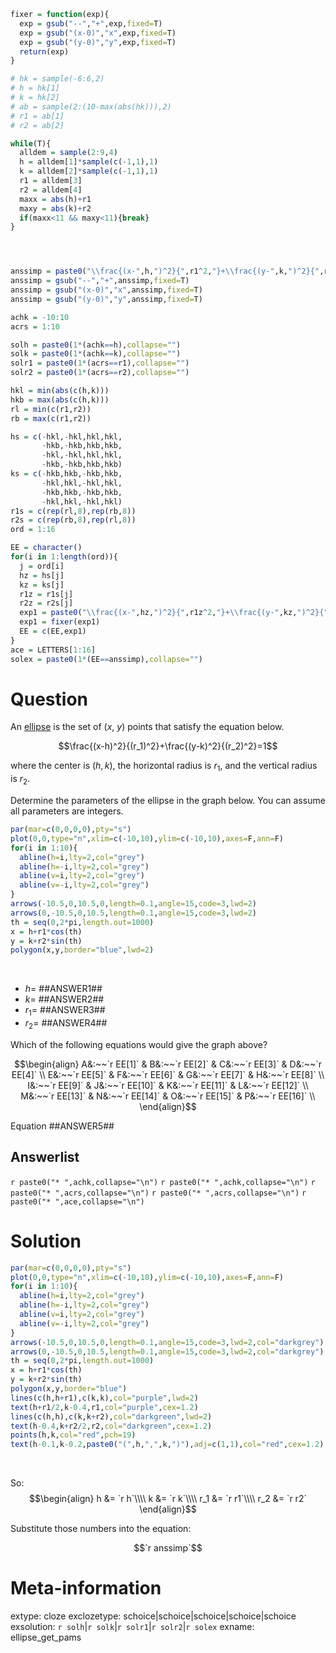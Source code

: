 ```r
fixer = function(exp){
  exp = gsub("--","+",exp,fixed=T)
  exp = gsub("(x-0)","x",exp,fixed=T)
  exp = gsub("(y-0)","y",exp,fixed=T)
  return(exp)
}

# hk = sample(-6:6,2)
# h = hk[1]
# k = hk[2]
# ab = sample(2:(10-max(abs(hk))),2)
# r1 = ab[1]
# r2 = ab[2]

while(T){
  alldem = sample(2:9,4)
  h = alldem[1]*sample(c(-1,1),1)
  k = alldem[2]*sample(c(-1,1),1)
  r1 = alldem[3]
  r2 = alldem[4]
  maxx = abs(h)+r1
  maxy = abs(k)+r2
  if(maxx<11 && maxy<11){break}
}




anssimp = paste0("\\frac{(x-",h,")^2}{",r1^2,"}+\\frac{(y-",k,")^2}{",r2^2,"}=1",collapse="")
anssimp = gsub("--","+",anssimp,fixed=T)
anssimp = gsub("(x-0)","x",anssimp,fixed=T)
anssimp = gsub("(y-0)","y",anssimp,fixed=T)

achk = -10:10
acrs = 1:10

solh = paste0(1*(achk==h),collapse="")
solk = paste0(1*(achk==k),collapse="")
solr1 = paste0(1*(acrs==r1),collapse="")
solr2 = paste0(1*(acrs==r2),collapse="")

hkl = min(abs(c(h,k)))
hkb = max(abs(c(h,k)))
rl = min(c(r1,r2))
rb = max(c(r1,r2))

hs = c(-hkl,-hkl,hkl,hkl,
       -hkb,-hkb,hkb,hkb,
       -hkl,-hkl,hkl,hkl,
       -hkb,-hkb,hkb,hkb)
ks = c(-hkb,hkb,-hkb,hkb,
       -hkl,hkl,-hkl,hkl,
       -hkb,hkb,-hkb,hkb,
       -hkl,hkl,-hkl,hkl)
r1s = c(rep(rl,8),rep(rb,8))
r2s = c(rep(rb,8),rep(rl,8))
ord = 1:16

EE = character()
for(i in 1:length(ord)){
  j = ord[i]
  hz = hs[j]
  kz = ks[j]
  r1z = r1s[j]
  r2z = r2s[j]
  exp1 = paste0("\\frac{(x-",hz,")^2}{",r1z^2,"}+\\frac{(y-",kz,")^2}{",r2z^2,"}=1",collapse="")
  exp1 = fixer(exp1)
  EE = c(EE,exp1)
}
ace = LETTERS[1:16]
solex = paste0(1*(EE==anssimp),collapse="")
```

Question
========

An [ellipse](https://en.wikipedia.org/wiki/Ellipse) is the set of ($x$, $y$) points that satisfy the equation below.

$$\frac{(x-h)^2}{(r_1)^2}+\frac{(y-k)^2}{(r_2)^2}=1$$

where the center is $(h,k)$, the horizontal radius is $r_1$, and the vertical radius is $r_2$.

Determine the parameters of the ellipse in the graph below. You can assume all parameters are integers.

```r
par(mar=c(0,0,0,0),pty="s")
plot(0,0,type="n",xlim=c(-10,10),ylim=c(-10,10),axes=F,ann=F)
for(i in 1:10){
  abline(h=i,lty=2,col="grey")
  abline(h=-i,lty=2,col="grey")
  abline(v=i,lty=2,col="grey")
  abline(v=-i,lty=2,col="grey")
}
arrows(-10.5,0,10.5,0,length=0.1,angle=15,code=3,lwd=2)
arrows(0,-10.5,0,10.5,length=0.1,angle=15,code=3,lwd=2)
th = seq(0,2*pi,length.out=1000)
x = h+r1*cos(th)
y = k+r2*sin(th)
polygon(x,y,border="blue",lwd=2)
```
\

* $h=$ ##ANSWER1##
* $k=$ ##ANSWER2##
* $r_1=$ ##ANSWER3##
* $r_2=$ ##ANSWER4##

Which of the following equations would give the graph above?

$$\begin{align}
A&:~~`r EE[1]` & B&:~~`r EE[2]`  & C&:~~`r EE[3]`  & D&:~~`r EE[4]` \\
E&:~~`r EE[5]` & F&:~~`r EE[6]`  & G&:~~`r EE[7]`  & H&:~~`r EE[8]` \\
I&:~~`r EE[9]` & J&:~~`r EE[10]`  & K&:~~`r EE[11]`  & L&:~~`r EE[12]` \\
M&:~~`r EE[13]` & N&:~~`r EE[14]`  & O&:~~`r EE[15]`  & P&:~~`r EE[16]` \\
\end{align}$$

Equation ##ANSWER5##

Answerlist
--------

`r paste0("* ",achk,collapse="\n")`
`r paste0("* ",achk,collapse="\n")`
`r paste0("* ",acrs,collapse="\n")`
`r paste0("* ",acrs,collapse="\n")`
`r paste0("* ",ace,collapse="\n")`


Solution
========

```r
par(mar=c(0,0,0,0),pty="s")
plot(0,0,type="n",xlim=c(-10,10),ylim=c(-10,10),axes=F,ann=F)
for(i in 1:10){
  abline(h=i,lty=2,col="grey")
  abline(h=-i,lty=2,col="grey")
  abline(v=i,lty=2,col="grey")
  abline(v=-i,lty=2,col="grey")
}
arrows(-10.5,0,10.5,0,length=0.1,angle=15,code=3,lwd=2,col="darkgrey")
arrows(0,-10.5,0,10.5,length=0.1,angle=15,code=3,lwd=2,col="darkgrey")
th = seq(0,2*pi,length.out=1000)
x = h+r1*cos(th)
y = k+r2*sin(th)
polygon(x,y,border="blue")
lines(c(h,h+r1),c(k,k),col="purple",lwd=2)
text(h+r1/2,k-0.4,r1,col="purple",cex=1.2)
lines(c(h,h),c(k,k+r2),col="darkgreen",lwd=2)
text(h-0.4,k+r2/2,r2,col="darkgreen",cex=1.2)
points(h,k,col="red",pch=19)
text(h-0.1,k-0.2,paste0("(",h,",",k,")"),adj=c(1,1),col="red",cex=1.2)

```
\

So:
$$\begin{align}
h &= `r h`\\\\
k &= `r k`\\\\
r_1 &= `r r1`\\\\
r_2 &= `r r2`
\end{align}$$

Substitute those numbers into the equation:

$$`r anssimp`$$

Meta-information
============
extype: cloze
exclozetype: schoice|schoice|schoice|schoice|schoice
exsolution: `r solh`|`r solk`|`r solr1`|`r solr2`|`r solex`
exname: ellipse_get_pams